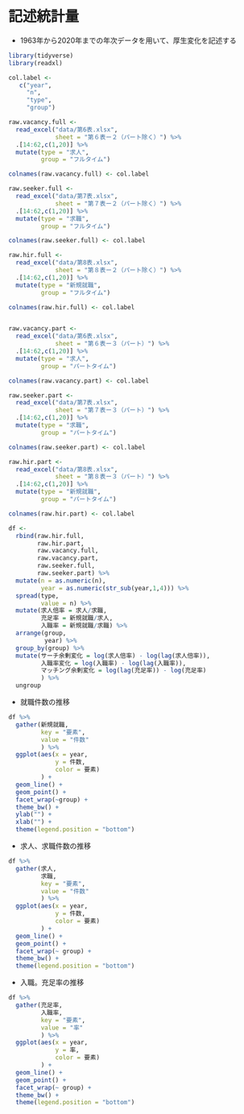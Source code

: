 # 記述統計量

- 1963年から2020年までの年次データを用いて、厚生変化を記述する

```r
library(tidyverse)
library(readxl)
```

```r
col.label <- 
   c("year",
     "n",
     "type",
     "group")

raw.vacancy.full <-
  read_excel("data/第6表.xlsx",
             sheet = "第６表ー２（パート除く）") %>%
  .[14:62,c(1,20)] %>%
  mutate(type = "求人",
         group = "フルタイム")

colnames(raw.vacancy.full) <- col.label

raw.seeker.full <-
  read_excel("data/第7表.xlsx",
             sheet = "第７表ー２（パート除く）") %>%
  .[14:62,c(1,20)] %>%
  mutate(type = "求職",
         group = "フルタイム")

colnames(raw.seeker.full) <- col.label

raw.hir.full <-
  read_excel("data/第8表.xlsx",
             sheet = "第８表ー２（パート除く）") %>%
  .[14:62,c(1,20)] %>%
  mutate(type = "新規就職",
         group = "フルタイム")

colnames(raw.hir.full) <- col.label


raw.vacancy.part <-
  read_excel("data/第6表.xlsx",
             sheet = "第６表ー３（パート）") %>%
  .[14:62,c(1,20)] %>%
  mutate(type = "求人",
         group = "パートタイム")

colnames(raw.vacancy.part) <- col.label

raw.seeker.part <-
  read_excel("data/第7表.xlsx",
             sheet = "第７表ー３（パート）") %>%
  .[14:62,c(1,20)] %>%
  mutate(type = "求職",
         group = "パートタイム")

colnames(raw.seeker.part) <- col.label

raw.hir.part <-
  read_excel("data/第8表.xlsx",
             sheet = "第８表ー３（パート）") %>%
  .[14:62,c(1,20)] %>%
  mutate(type = "新規就職",
         group = "パートタイム")

colnames(raw.hir.part) <- col.label

df <-
  rbind(raw.hir.full,
        raw.hir.part,
        raw.vacancy.full,
        raw.vacancy.part,
        raw.seeker.full,
        raw.seeker.part) %>%
  mutate(n = as.numeric(n),
         year = as.numeric(str_sub(year,1,4))) %>%
  spread(type,
         value = n) %>%
  mutate(求人倍率 = 求人/求職,
         充足率 = 新規就職/求人,
         入職率 = 新規就職/求職) %>%
  arrange(group,
          year) %>%
  group_by(group) %>%
  mutate(サーチ余剰変化 = log(求人倍率) - log(lag(求人倍率)),
         入職率変化 = log(入職率) - log(lag(入職率)),
         マッチング余剰変化 = log(lag(充足率)) - log(充足率)
         ) %>%
  ungroup
```

- 就職件数の推移

```r
df %>%
  gather(新規就職,
         key = "要素",
         value = "件数"
         ) %>%
  ggplot(aes(x = year,
             y = 件数,
             color = 要素)
         ) +
  geom_line() +
  geom_point() +
  facet_wrap(~group) +
  theme_bw() +
  ylab("") +
  xlab("") +
  theme(legend.position = "bottom")
```

- 求人、求職件数の推移

```r
df %>%
  gather(求人,
         求職,
         key = "要素",
         value = "件数"
         ) %>%
  ggplot(aes(x = year,
             y = 件数,
             color = 要素)
         ) +
  geom_line() +
  geom_point() +
  facet_wrap(~ group) +
  theme_bw() +
  theme(legend.position = "bottom")
```

- 入職。充足率の推移

```r
df %>%
  gather(充足率,
         入職率,
         key = "要素",
         value = "率"
         ) %>%
  ggplot(aes(x = year,
             y = 率,
             color = 要素)
         ) +
  geom_line() +
  geom_point() +
  facet_wrap(~ group) +
  theme_bw() +
  theme(legend.position = "bottom")
```
